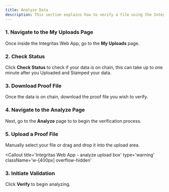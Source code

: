 ```yaml
---
title: Analyze Data
description: This section explains how to verify a file using the Integritas Web App
---
```


### 1. Navigate to the My Uploads Page

Once inside the Integritas Web App, go to the **My Uploads** page.

### 2. Check Status

Click **Check Status** to check if your data is on chain, this can take up to one minute after you Uploaded and Stamped your data.

### 3. Download Proof File

Once the data is on chain, download the proof file you wish to verify.

### 4. Navigate to the Analyze Page

Next, go to the **Analyze** page to to begin the verification process.

### 5. Upload a Proof File

Manually select your file or drag and drop it into the upload area.

<Callout
  title='Integritas Web App - analyze upload box'
  type='warning'
  className='w-[400px] overflow-hidden'
>
  <ImageZoom
    width={400}
    height={400}
    alt='Integritas Web App - analyze upload box'
    src='/guide-dapp/upload.png'
  />
</Callout>
### 3. Initiate Validation

Click **Verify** to begin analyzing.
